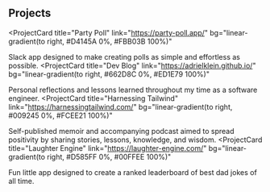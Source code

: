 ## Projects

<ProjectCard
  title="Party Poll"
  link="https://party-poll.app/"
  bg="linear-gradient(to right, #D4145A 0%, #FBB03B 100%)"
>
  Slack app designed to make creating polls as simple and effortless as possible.
</ProjectCard>
<ProjectCard
  title="Dev Blog"
  link="https://adrielklein.github.io/"
  bg="linear-gradient(to right, #662D8C 0%, #ED1E79 100%)"
>
 Personal reflections and lessons learned throughout my time as a software engineer.
</ProjectCard>
<ProjectCard
  title="Harnessing Tailwind"
  link="https://harnessingtailwind.com/"
  bg="linear-gradient(to right, #009245 0%, #FCEE21 100%)"
>
  Self-published memoir and accompanying podcast aimed to spread positivity by sharing stories, lessons, knowledge, and wisdom.
</ProjectCard>
<ProjectCard
  title="Laughter Engine"
  link="https://laughter-engine.com/"
  bg="linear-gradient(to right, #D585FF 0%, #00FFEE 100%)"
>
  Fun little app designed to create a ranked leaderboard of best dad jokes of all time.
</ProjectCard>
